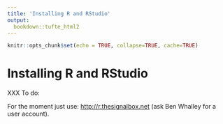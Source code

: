 ```yaml
---
title: 'Installing R and RStudio'
output:
  bookdown::tufte_html2
---
```


```r
knitr::opts_chunk$set(echo = TRUE, collapse=TRUE, cache=TRUE)
```



# Installing R and RStudio 


XXX To do:

For the moment just use: <http://r.thesignalbox.net> (ask Ben Whalley for a user account).
